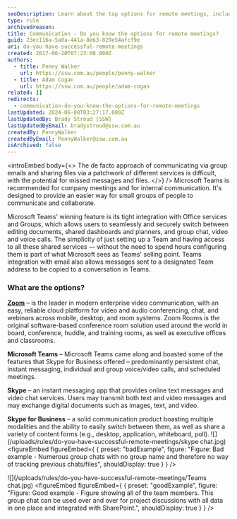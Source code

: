 ```yaml
---
seoDescription: Learn about the top options for remote meetings, including Microsoft Teams, Zoom, Skype, and Skype for Business.
type: rule
archivedreason:
title: Communication - Do you know the options for remote meetings?
guid: 23ec116a-5a0a-441a-8e63-829e54afcf9e
uri: do-you-have-successful-remote-meetings
created: 2017-06-20T07:23:08.000Z
authors:
  - title: Penny Walker
    url: https://ssw.com.au/people/penny-walker
  - title: Adam Cogan
    url: https://ssw.com.au/people/adam-cogan
related: []
redirects:
  - communication-do-you-know-the-options-for-remote-meetings
lastUpdated: 2024-06-08T03:27:17.000Z
lastUpdatedBy: Brady Stroud [SSW]
lastUpdatedByEmail: bradystroud@ssw.com.au
createdBy: PennyWalker
createdByEmail: PennyWalker@ssw.com.au
isArchived: false
---
```


<introEmbed
  body={<>
The de facto approach of communicating via group emails and sharing files via a patchwork of different services is difficult, with the potential for missed messages and files.
  </>}
/>
Microsoft Teams is recommended for company meetings and for internal communication. It's designed to provide an easier way for small groups of people to communicate and collaborate.

Microsoft Teams' winning feature is its tight integration with Office services and Groups, which allows users to seamlessly and securely switch between editing documents, shared dashboards and planners, and group chat, video and voice calls. The simplicity of just setting up a Team and having access to all these shared services — without the need to spend hours configuring them is part of what Microsoft sees as Teams' selling point. Teams integration with email also allows messages sent to a designated Team address to be copied to a conversation in Teams.

### What are the options?

**[Zoom](https://zoom.us/)** – is the leader in modern enterprise video communication, with an easy, reliable cloud platform for video and audio conferencing, chat, and webinars across mobile, desktop, and room systems. Zoom Rooms is the original software-based conference room solution used around the world in board, conference, huddle, and training rooms, as well as executive offices and classrooms.

**Microsoft Teams** – Microsoft Teams came along and boasted some of the features that Skype for Business offered – predominantly persistent chat, instant messaging, individual and group voice/video calls, and scheduled meetings.

**Skype** – an instant messaging app that provides online text messages and video chat services. Users may transmit both text and video messages and may exchange digital documents such as images, text, and video.

**Skype for Business** – a solid communication product boasting multiple modalities and the ability to easily switch between them, as well as share a variety of content forms (e.g., desktop, application, whiteboard, poll).
![](/uploads/rules/do-you-have-successful-remote-meetings/skype chat.jpg)
<figureEmbed figureEmbed={ {
  preset: "badExample",
  figure: "Figure: Bad example - Numerous group chats with no group name and therefore no way of tracking previous chats/files",
  shouldDisplay: true
} } />

![](/uploads/rules/do-you-have-successful-remote-meetings/Teams chat.jpg)
<figureEmbed figureEmbed={ {
  preset: "goodExample",
  figure: "Figure: Good example - Figure showing all of the team members. This group chat can be used over and over for project discussions with all data in one place and integrated with SharePoint.",
  shouldDisplay: true
} } />
